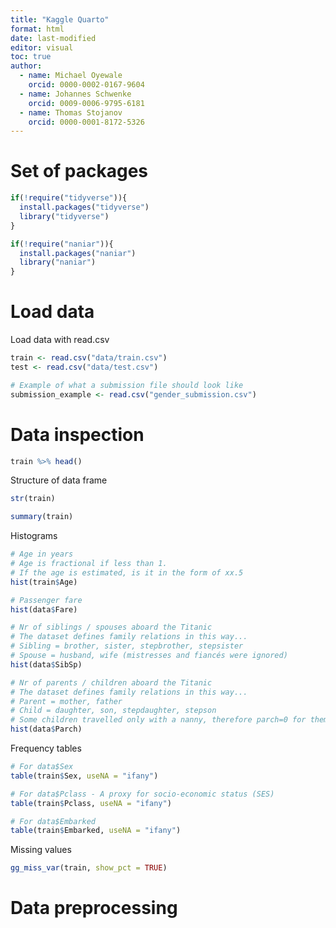 ```yaml
---
title: "Kaggle Quarto"
format: html
date: last-modified
editor: visual
toc: true
author:
  - name: Michael Oyewale
    orcid: 0000-0002-0167-9604
  - name: Johannes Schwenke
    orcid: 0009-0006-9795-6181
  - name: Thomas Stojanov
    orcid: 0000-0001-8172-5326
---
```


# Set of packages

```r
if(!require("tidyverse")){
  install.packages("tidyverse")
  library("tidyverse")                                                       # packages that you’re likely to use in everyday data analyses: ggplot2, dplyr, tidyr, readr, tibble, stringr, readr, forcats
}

if(!require("naniar")){
  install.packages("naniar")
  library("naniar")                                                          # assess and visualize missingness
}

```

# Load data

Load data with read.csv

```r
train <- read.csv("data/train.csv")
test <- read.csv("data/test.csv")

# Example of what a submission file should look like
submission_example <- read.csv("gender_submission.csv")
```

# Data inspection

```r
train %>% head()
```

Structure of data frame

```r
str(train)
```

```r
summary(train)
```

Histograms

```r
# Age in years
# Age is fractional if less than 1. 
# If the age is estimated, is it in the form of xx.5
hist(train$Age)

# Passenger fare
hist(data$Fare)

# Nr of siblings / spouses aboard the Titanic
# The dataset defines family relations in this way...
# Sibling = brother, sister, stepbrother, stepsister
# Spouse = husband, wife (mistresses and fiancés were ignored)
hist(data$SibSp)

# Nr of parents / children aboard the Titanic
# The dataset defines family relations in this way...
# Parent = mother, father
# Child = daughter, son, stepdaughter, stepson
# Some children travelled only with a nanny, therefore parch=0 for them.
hist(data$Parch)
```

Frequency tables

```r
# For data$Sex
table(train$Sex, useNA = "ifany")

# For data$Pclass - A proxy for socio-economic status (SES)
table(train$Pclass, useNA = "ifany")

# For data$Embarked
table(train$Embarked, useNA = "ifany")
```

Missing values

```r
gg_miss_var(train, show_pct = TRUE)
```

# Data preprocessing
